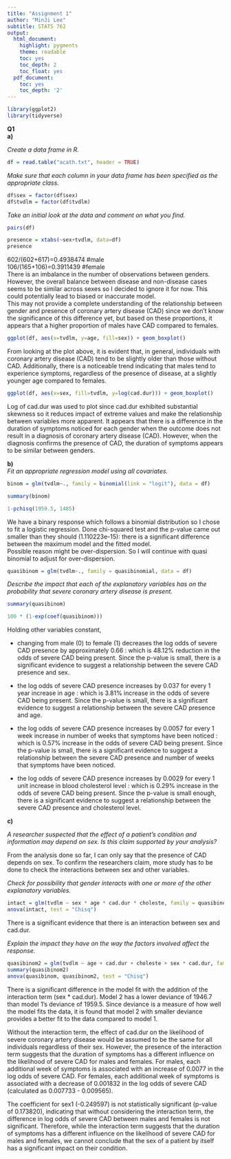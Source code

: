 ```yaml
---
title: "Assignment 1"
author: "MinJi Lee"
subtitle: STATS 762
output:
  html_document:
    highlight: pygments
    theme: readable
    toc: yes
    toc_depth: 2
    toc_float: yes
  pdf_document:
    toc: yes
    toc_depth: '2'
---
```

```r
library(ggplot2)
library(tidyverse)
```

**Q1**
<br>
**a)**

*Create a data frame in R.*

```r
df = read.table("acath.txt", header = TRUE)
```

*Make sure that each column in your data frame has been specified as the appropriate class. *

```r
df$sex = factor(df$sex)
df$tvdlm = factor(df$tvdlm)
```

*Take an initial look at the data and comment on what you find.*
```r
pairs(df)
```

```r
presence = xtabs(~sex+tvdlm, data=df)
presence
```
602/(602+617)=0.4938474  #male <br>
106/(165+106)=0.3911439  #female
<br>
There is an imbalance in the number of observations between genders. However, the overall balance between disease and non-disease cases seems to be similar across sexes so I decided to ignore it for now. This could potentially lead to biased or inaccurate model. 
<br>
This may not provide a complete understanding of the relationship between gender and presence of coronary artery disease (CAD) since we don't know the significance of this difference yet, but based on these proportions, it appears that a higher proportion of males have CAD compared to females. 

```r
ggplot(df, aes(x=tvdlm, y=age, fill=sex)) + geom_boxplot()
```
From looking at the plot above, it is evident that, in general, individuals with coronary artery disease (CAD) tend to be slightly older than those without CAD. Additionally, there is a noticeable trend indicating that males tend to experience symptoms, regardless of the presence of disease, at a slightly younger age compared to females.

```r
ggplot(df, aes(x=sex, fill=tvdlm, y=log(cad.dur))) + geom_boxplot()
```
Log of cad.dur was used to plot since cad.dur exhibited substantial skewness so it reduces impact of extreme values and make the relationship between variables more apparent. 
It appears that there is a difference in the duration of symptoms noticed for each gender when the outcome does not result in a diagnosis of coronary artery disease (CAD). However, when the diagnosis confirms the presence of CAD, the duration of symptoms appears to be similar between genders. 

**b)**
<br>
*Fit an appropriate regression model using all covariates.*

```r
binom = glm(tvdlm~., family = binomial(link = "logit"), data = df)

summary(binom)

1-pchisq(1959.5, 1485)
```
We have a binary response which follows a binomial distribution so I chose to fit a logistic regression. Done chi-squared test and the p-value came out smaller than they should (1.110223e-15): there is a significant difference between the maximum model and the fitted model. <br>
Possible reason might be over-dispersion. So I will continue with quasi binomial to adjust for over-dispersion. 

```r
quasibinom = glm(tvdlm~., family = quasibinomial, data = df)
```

*Describe the impact that each of the explanatory variables has on the probability that severe coronary artery disease is present.*

```r
summary(quasibinom)

100 * (1-exp(coef(quasibinom)))
```

Holding other variables constant, 

  - changing from male (0) to female (1) decreases the log odds of severe CAD presence by  approximately 0.66 : which is 48.12% reduction in the odds of severe CAD being present. 
  Since the p-value is small, there is a significant evidence to suggest a relationship between the severe CAD presence and sex. 

  - the log odds of severe CAD presence increases by 0.037 for every 1 year increase in age : which is 3.81% increase in the odds of severe CAD being present.
  Since the p-value is small, there is a significant evidence to suggest a relationship between the severe CAD presence and age.  
  
  - the log odds of severe CAD presence increases by 0.0057 for every 1 week increase in number of weeks that symptoms have been noticed : which is 0.57% increase in the odds of severe CAD being present.
  Since the p-value is small, there is a significant evidence to suggest a relationship between the severe CAD presence and number of weeks that symptoms have been noticed.  
  
  - the log odds of severe CAD presence increases by 0.0029 for every 1 unit increase in blood cholesterol level : which is 0.29% increase in the odds of severe CAD being present.
  Since the p-value is small enough, there is a significant evidence to suggest a relationship between the severe CAD presence and cholesterol level.  

**c)**

*A researcher suspected that the effect of a patient’s condition and information may depend on sex. Is this claim supported by your analysis?*

From the analysis done so far, I can only say that the presence of CAD depends on sex. To confirm the researchers claim, more study has to be done to check the interactions between sex and other variables. 

*Check for possibility that gender interacts with one or more of the other explanatory variables.*

```r
intact = glm(tvdlm ~ sex * age * cad.dur * choleste, family = quasibinomial, data = df)
anova(intact, test = "Chisq")
```
There is a significant evidence that there is an interaction between sex and cad.dur. 

*Explain the impact they have on the way the factors involved affect the response.*
```r
quasibinom2 = glm(tvdlm ~ age + cad.dur + choleste + sex * cad.dur, family = quasibinomial, data = df)
summary(quasibinom2)
anova(quasibinom, quasibinom2, test = "Chisq")
```
There is a significant difference in the model fit with the addition of the interaction term (sex * cad.dur). Model 2 has a lower deviance of 1946.7 than model 1's deviance of 1959.5. Since deviance is a measure of how well the model fits the data, it is found that model 2 with smaller deviance provides a better fit to the data compared to model 1.

Without the interaction term, the effect of cad.dur on the likelihood of severe coronary artery disease would be assumed to be the same for all individuals regardless of their sex. However, the presence of the interaction term suggests that the duration of symptoms has a different influence on the likelihood of severe CAD for males and females. For males, each additional week of symptoms is associated with an increase of 0.0077 in the log odds of severe CAD. For females, each additional week of symptoms is associated with a decrease of 0.001832 in the log odds of severe CAD (calculated as 0.007733 - 0.009565).

The coefficient for sex1 (-0.249597) is not statistically significant (p-value of 0.173820), indicating that without considering the interaction term, the difference in log odds of severe CAD between males and females is not significant. Therefore, while the interaction term suggests that the duration of symptoms has a different influence on the likelihood of severe CAD for males and females, we cannot conclude that the sex of a patient by itself has a significant impact on their condition.


